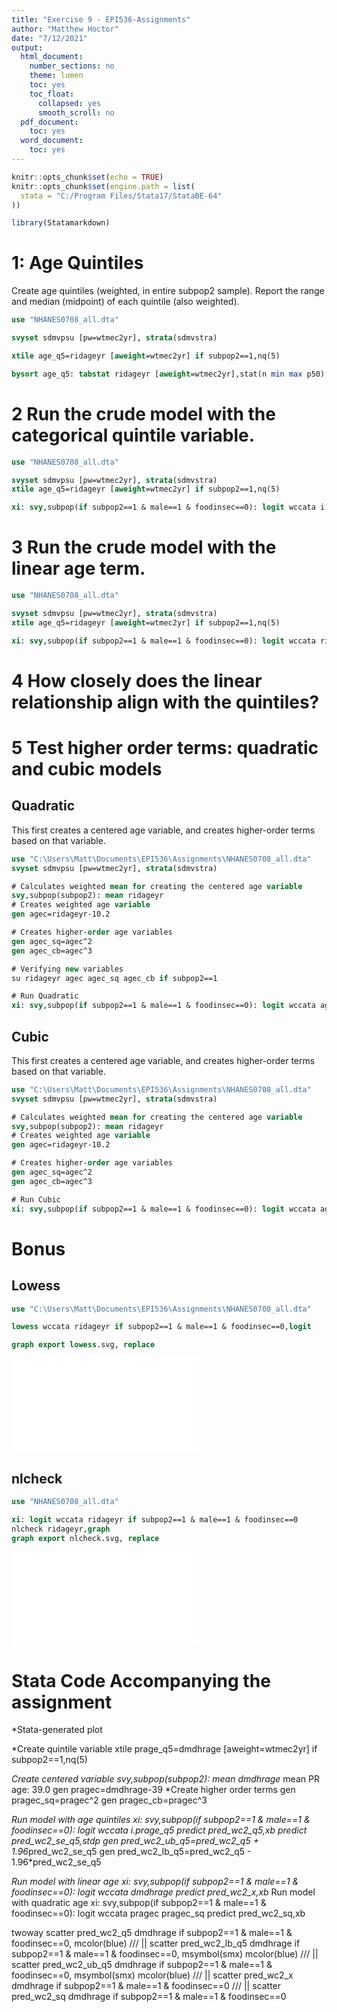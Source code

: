 ```yaml
---
title: "Exercise 9 - EPI536-Assignments"
author: "Matthew Hoctor"
date: "7/12/2021"
output:
  html_document:
    number_sections: no
    theme: lumen
    toc: yes
    toc_float:
      collapsed: yes
      smooth_scroll: no
  pdf_document:
    toc: yes
  word_document:
    toc: yes
---
```


```r
knitr::opts_chunk$set(echo = TRUE)
knitr::opts_chunk$set(engine.path = list(
  stata = "C:/Program Files/Stata17/StataBE-64"
))
```

```r
library(Statamarkdown)
```

# 1: Age Quintiles

Create age quintiles (weighted, in entire subpop2 sample).  Report the range and median (midpoint) of each quintile (also weighted).

```stata
use "NHANES0708_all.dta"

svyset sdmvpsu [pw=wtmec2yr], strata(sdmvstra)

xtile age_q5=ridageyr [aweight=wtmec2yr] if subpop2==1,nq(5)

bysort age_q5: tabstat ridageyr [aweight=wtmec2yr],stat(n min max p50)
```

# 2 Run the crude model with the categorical quintile variable.

```stata
use "NHANES0708_all.dta"

svyset sdmvpsu [pw=wtmec2yr], strata(sdmvstra)
xtile age_q5=ridageyr [aweight=wtmec2yr] if subpop2==1,nq(5)

xi: svy,subpop(if subpop2==1 & male==1 & foodinsec==0): logit wccata i.age_q5
```

# 3 Run the crude model with the linear age term.

```stata
use "NHANES0708_all.dta"

svyset sdmvpsu [pw=wtmec2yr], strata(sdmvstra)
xtile age_q5=ridageyr [aweight=wtmec2yr] if subpop2==1,nq(5)

xi: svy,subpop(if subpop2==1 & male==1 & foodinsec==0): logit wccata ridageyr
```

# 4 How closely does the linear relationship align with the quintiles?

# 5 Test higher order terms: quadratic and cubic models

## Quadratic

This first creates a centered age variable, and creates higher-order terms based on that variable.

```stata
use "C:\Users\Matt\Documents\EPI536\Assignments\NHANES0708_all.dta"
svyset sdmvpsu [pw=wtmec2yr], strata(sdmvstra)

# Calculates weighted mean for creating the centered age variable
svy,subpop(subpop2): mean ridageyr
# Creates weighted age variable
gen agec=ridageyr-10.2

# Creates higher-order age variables
gen agec_sq=agec^2
gen agec_cb=agec^3

# Verifying new variables
su ridageyr agec agec_sq agec_cb if subpop2==1

# Run Quadratic
xi: svy,subpop(if subpop2==1 & male==1 & foodinsec==0): logit wccata agec agec_sq
```

## Cubic

This first creates a centered age variable, and creates higher-order terms based on that variable.

```stata
use "C:\Users\Matt\Documents\EPI536\Assignments\NHANES0708_all.dta"
svyset sdmvpsu [pw=wtmec2yr], strata(sdmvstra)

# Calculates weighted mean for creating the centered age variable
svy,subpop(subpop2): mean ridageyr
# Creates weighted age variable
gen agec=ridageyr-10.2

# Creates higher-order age variables
gen agec_sq=agec^2
gen agec_cb=agec^3

# Run Cubic
xi: svy,subpop(if subpop2==1 & male==1 & foodinsec==0): logit wccata agec agec_sq agec_cb
```


# Bonus

## Lowess

```stata
use "C:\Users\Matt\Documents\EPI536\Assignments\NHANES0708_all.dta"

lowess wccata ridageyr if subpop2==1 & male==1 & foodinsec==0,logit

graph export lowess.svg, replace
```

<embed src="lowess.svg" type="image/svg+xml" />

## nlcheck

```stata
use "NHANES0708_all.dta"

xi: logit wccata ridageyr if subpop2==1 & male==1 & foodinsec==0
nlcheck ridageyr,graph
graph export nlcheck.svg, replace
```

<embed src="nlcheck.svg" type="image/svg+xml" />

# Stata Code Accompanying the assignment


*Stata-generated plot

*Create quintile variable
xtile prage_q5=dmdhrage [aweight=wtmec2yr] if subpop2==1,nq(5)

*Create centered variable
svy,subpop(subpop2): mean dmdhrage
*mean PR age: 39.0
gen pragec=dmdhrage-39
*Create higher order terms
gen pragec_sq=pragec^2
gen pragec_cb=pragec^3

*Run model with age quintiles
xi: svy,subpop(if subpop2==1 & male==1 & foodinsec==0): logit wccata i.prage_q5
predict pred_wc2_q5,xb
predict pred_wc2_se_q5,stdp
gen pred_wc2_ub_q5=pred_wc2_q5 + 1.96*pred_wc2_se_q5
gen pred_wc2_lb_q5=pred_wc2_q5 - 1.96*pred_wc2_se_q5

*Run model with linear age
xi: svy,subpop(if subpop2==1 & male==1 & foodinsec==0): logit wccata dmdhrage
predict pred_wc2_x,xb
*Run model with quadratic age
xi: svy,subpop(if subpop2==1 & male==1 & foodinsec==0): logit wccata pragec pragec_sq
predict pred_wc2_sq,xb

twoway scatter pred_wc2_q5 dmdhrage if subpop2==1 & male==1 & foodinsec==0, mcolor(blue) ///
 	|| scatter pred_wc2_lb_q5 dmdhrage if subpop2==1 & male==1 & foodinsec==0, msymbol(smx) mcolor(blue) ///
 	|| scatter pred_wc2_ub_q5 dmdhrage if subpop2==1 & male==1 & foodinsec==0, msymbol(smx) mcolor(blue) ///
 	|| scatter pred_wc2_x dmdhrage if subpop2==1 & male==1 & foodinsec==0 ///
 	|| scatter pred_wc2_sq dmdhrage if subpop2==1 & male==1 & foodinsec==0







